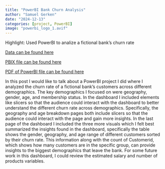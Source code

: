 ```yaml
---
title: "PowerBI Bank Churn Analysis"
author: "Samuel Gerken"
date: "2024-12-13"
categories: [project, PowerBI]
image: "powerbi_logo_1.avif"
---
```


Highlight: Used PowerBI to analize a fictional bank's churn rate

[Data can be found here](Churn-Modelling.xlsx)

[PBIX file can be found here](New_Churn_Analysis.pbix)

[PDF of PowerBI file can be found here](New_Churn_Analysis.pdf)

In this post I would like to talk about a PowerBI project I did where I analyzed the churn rate of a fictional bank's customers across different demographics. The key demographics I focused on were geography, gender, age, and membership status. In the dashboard I included elements like slicers so that the audience could interact with the dashboard to better understand the different churn rate across demographics. Specifically, the geography and age breakdown pages both include slicers so that the audience could interact with the page and gain more insights. In the last page of the dashboard I included the three more visuals which I felt best summarized the insights found in the dashboard, specifically the table shows the gender, geography, and age range of different customers sorted by their churn rate. This information along with the count of Customerid, which shows how many customers are in the specific group, can provide insights to the biggest demographics that leave the bank. For some future work in this dashboard, I could review the estimated salary and number of products variables.

